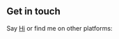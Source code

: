 
## Get in touch

Say [<FontAwesomeIcon icon={faEnvelope} /> Hi](mailto:shaun@bigwhitesolutions.com) or find me on other platforms: 

[<FontAwesomeIcon icon={faGithub} size="4x" />](https://github.com/bigwhitesolutions)
[<FontAwesomeIcon icon={faLinkedin} size="4x" />](https://www.linkedin.com/company/bigwhitesolutions)